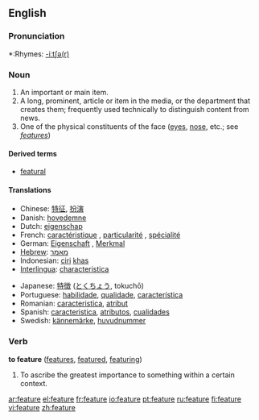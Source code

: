 ==English==

===Pronunciation===
*:Rhymes: [[Rhymes:English:-iːtʃə(r)|-iːtʃə(r)]]

===Noun===
{{en-noun}}

# An important or main item.
# A long, prominent, article or item in the media, or the department that creates them; frequently used technically to distinguish content from news. 
# One of the physical constituents of the face ([[eye]]s, [[nose]], etc.; see ''[[features]]'')

====Derived terms====
* [[featural]]

====Translations====
{{top}}
*Chinese: [[特征]], [[扮演]]
*Danish: [[hovedemne]] {{n}}
*Dutch: [[eigenschap]] {{f}}
*French: [[caractéristique]] {{n}}, [[particularité]] {{n}}, [[spécialité]] {{n}}
*German: [[Eigenschaft]] {{n}}, [[Merkmal]] {{n}}
*[[Hebrew]]: [[מאמר]]
*Indonesian: [[ciri]] [[khas]]
*[[Interlingua]]: [[characteristica]]
{{mid}}
*Japanese: [[特徴]] ([[とくちょう]], tokuchō)
*Portuguese: [[habilidade]], [[qualidade]], [[característica]]
*Romanian: [[caracteristica]], [[atribut]]
*Spanish: [[caracteristica]], [[atributos]], [[cualidades]]
*Swedish: [[kännemärke]], [[huvudnummer]]
{{bottom}}

===Verb===
'''to feature'''  ([[features]], [[featured]], [[featuring]])
# To ascribe the greatest importance to something within a certain context.

[[ar:feature]]
[[el:feature]]
[[fr:feature]]
[[io:feature]]
[[pt:feature]]
[[ru:feature]]
[[fi:feature]]
[[vi:feature]]
[[zh:feature]]